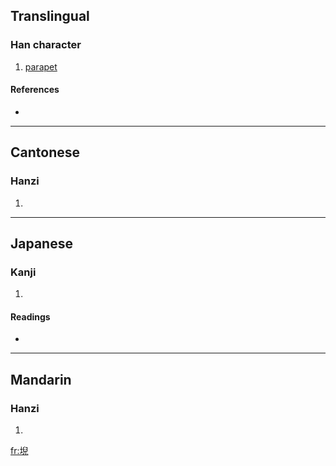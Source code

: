 ==Translingual==

===Han character===
{{Han char|rn=32|rad=土|as=08|sn=11|four=4711<sub>7</sub>|canj=土竹X山 (GHXU)}}

# [[parapet]]

====References====
* {{Han ref|kx=0232.020|dkj=05209|dj=0469.040|hdz=10454.030|uh=5804|ud=22532|bh=D4CC|bd=54476}}

----

==Cantonese==

===Hanzi===
{{yue-hanzi|jyut=|y=ngai6}}

# {{defn|Cantonese|sort=土08}}

----

==Japanese==

===Kanji===
{{ja-kanji|grade=|rs=土08}}

# {{defn|Japanese|sort=土08}}

====Readings====
* {{ja-readings|on=[[げん]] (gen)|kun=[[ひめがき]] (himegaki)}}

----

==Mandarin==

===Hanzi===
{{cmn-hanzi|pin=[[nì]] ([[ni4]])|wg=ni<sup>4</sup>}}

# {{defn|Mandarin|sort=土08}}

[[fr:堄]]
